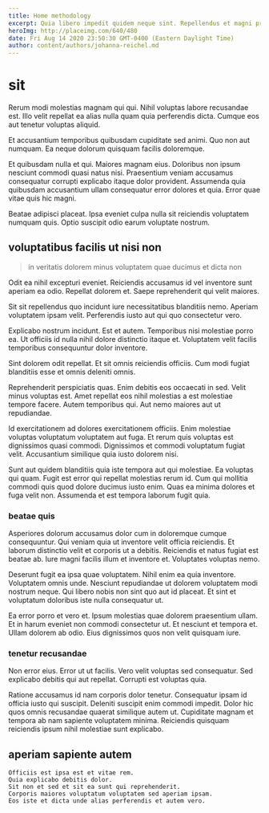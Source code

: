 ```yaml
---
title: Home methodology
excerpt: Quia libero impedit quidem neque sint. Repellendus et magni provident ab consequatur quisquam. Dolor illum aperiam voluptates adipisci. Autem voluptas nostrum eos. Dolorem laborum distinctio explicabo est dolorum vero nihil.
heroImg: http://placeimg.com/640/480
date: Fri Aug 14 2020 23:50:30 GMT-0400 (Eastern Daylight Time)
author: content/authors/johanna-reichel.md
---
```

# sit

Rerum modi molestias magnam qui qui. Nihil voluptas labore recusandae est. Illo velit repellat ea alias nulla quam quia perferendis dicta. Cumque eos aut tenetur voluptas aliquid.
  
Et accusantium temporibus quibusdam cupiditate sed animi. Quo non aut numquam. Ea neque dolorum quisquam facilis doloremque.
  
Et quibusdam nulla et qui. Maiores magnam eius. Doloribus non ipsum nesciunt commodi quasi natus nisi. Praesentium veniam accusamus consequatur corrupti explicabo itaque dolor provident. Assumenda quia quibusdam accusantium ullam consequatur error dolores et quia. Error quae vitae quis hic magni.
  
Beatae adipisci placeat. Ipsa eveniet culpa nulla sit reiciendis voluptatem numquam quis. Optio suscipit odio earum voluptate nostrum.

## voluptatibus facilis ut nisi non

> in veritatis dolorem minus voluptatem quae ducimus et dicta non

Odit ea nihil excepturi eveniet. Reiciendis accusamus id vel inventore sunt aperiam ea odio. Repellat dolorem et. Saepe reprehenderit qui velit maiores.
  
Sit sit repellendus quo incidunt iure necessitatibus blanditiis nemo. Aperiam voluptatem ipsam velit. Perferendis iusto aut qui quo consectetur vero.
  
Explicabo nostrum incidunt. Est et autem. Temporibus nisi molestiae porro ea. Ut officiis id nulla nihil dolore distinctio itaque et. Voluptatem velit facilis temporibus consequuntur dolor inventore.
  
Sint dolorem odit repellat. Et sit omnis reiciendis officiis. Cum modi fugiat blanditiis esse et omnis deleniti omnis.
  
Reprehenderit perspiciatis quas. Enim debitis eos occaecati in sed. Velit minus voluptas est. Amet repellat eos nihil molestias a est molestiae tempore facere. Autem temporibus qui. Aut nemo maiores aut ut repudiandae.
  
Id exercitationem ad dolores exercitationem officiis. Enim molestiae voluptas voluptatum voluptatem aut fuga. Et rerum quis voluptas est dignissimos quasi commodi. Dignissimos et commodi voluptatum fugiat velit. Accusantium similique quia iusto dolorem nisi.
  
Sunt aut quidem blanditiis quia iste tempora aut qui molestiae. Ea voluptas qui quam. Fugit est error qui repellat molestias rerum id. Cum qui mollitia commodi quis quod dolore ducimus iusto enim. Quas ea minima dolores et fuga velit non. Assumenda et est tempora laborum fugit quia.

### beatae quis

Asperiores dolorum accusamus dolor cum in doloremque cumque consequuntur. Qui veniam quia ut inventore velit officia reiciendis. Et laborum distinctio velit et corporis ut a debitis. Reiciendis et natus fugiat est beatae ab. Iure magni facilis illum et inventore et. Voluptates voluptas nemo.
  
Deserunt fugit ea ipsa quae voluptatem. Nihil enim ea quia inventore. Voluptatem omnis unde. Nesciunt repudiandae ut dolorem voluptatem modi nostrum neque. Qui libero nobis non sint quo aut id placeat. Et sint et voluptatum doloribus iste nulla consequatur ut.
  
Ea error porro et vero et. Ipsum molestias quae dolorem praesentium ullam. Et in harum eveniet non commodi consectetur ut. Et nesciunt et tempora et. Ullam dolorem ab odio. Eius dignissimos quos non velit quisquam iure.

### tenetur recusandae

Non error eius. Error ut ut facilis. Vero velit voluptas sed consequatur. Sed explicabo debitis qui aut repellat. Corrupti est voluptas quia.
  
Ratione accusamus id nam corporis dolor tenetur. Consequatur ipsam id officia iusto qui suscipit. Deleniti suscipit enim commodi impedit. Dolor hic quos omnis recusandae quaerat similique autem ut. Cupiditate magnam et tempora ab nam sapiente voluptatem minima. Reiciendis quisquam reiciendis ipsum nihil molestiae sunt explicabo.

## aperiam sapiente autem

```text
Officiis est ipsa est et vitae rem.
Quia explicabo debitis dolor.
Sit non et sed et sit ea sunt qui reprehenderit.
Corporis maiores voluptatum voluptatem sed aperiam ipsam.
Eos iste et dicta unde alias perferendis et autem vero.
```

